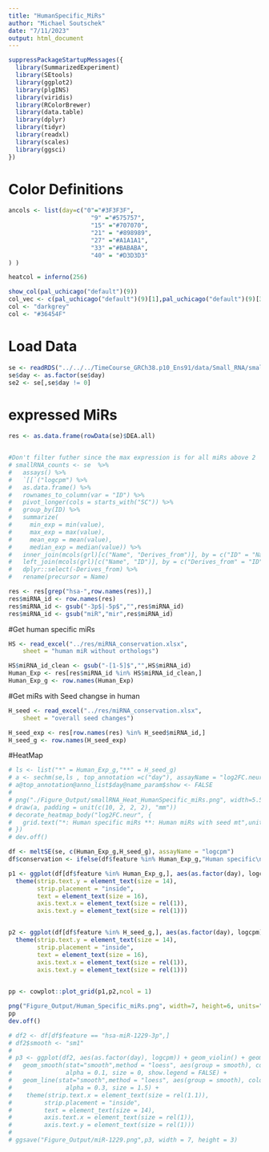 ```yaml
---
title: "HumanSpecific_MiRs"
author: "Michael Soutschek"
date: "7/11/2023"
output: html_document
---
```





```r
suppressPackageStartupMessages({
  library(SummarizedExperiment)
  library(SEtools)
  library(ggplot2)
  library(plgINS)
  library(viridis)
  library(RColorBrewer)
  library(data.table)
  library(dplyr)
  library(tidyr)
  library(readxl)
  library(scales)
  library(ggsci)
})
```


# Color Definitions
```r
ancols <- list(day=c("0"="#3F3F3F",
                       "9" ="#575757",
                       "15" ="#707070",
                       "21" = "#898989",
                       "27" ="#A1A1A1",
                       "33" ="#BABABA",
                       "40" = "#D3D3D3" 
) )

heatcol = inferno(256)
```

```r
show_col(pal_uchicago("default")(9))
col_vec <- c(pal_uchicago("default")(9)[1],pal_uchicago("default")(9)[3],pal_uchicago("default")(9)[5])
col <- "darkgrey"
col <- "#36454F"
```


# Load Data
```r
se <- readRDS("../../../TimeCourse_GRCh38.p10_Ens91/data/Small_RNA/smallRNA_oasis.DEA.SE.rds")
se$day <- as.factor(se$day)
se2 <- se[,se$day != 0]
```

# expressed MiRs
```r
res <- as.data.frame(rowData(se)$DEA.all)


#Don't filter futher since the max expression is for all miRs above 2
# smallRNA_counts <- se  %>%
#   assays() %>%
#   `[[`("logcpm") %>%
#   as.data.frame() %>%
#   rownames_to_column(var = "ID") %>%
#   pivot_longer(cols = starts_with("SC")) %>%
#   group_by(ID) %>%
#   summarize(
#     min_exp = min(value),
#     max_exp = max(value),
#     mean_exp = mean(value),
#     median_exp = median(value)) %>%
#   inner_join(mcols(grl)[c("Name", "Derives_from")], by = c("ID" = "Name"), copy=TRUE) %>%
#   left_join(mcols(grl)[c("Name", "ID")], by = c("Derives_from" = "ID"), copy=TRUE) %>%
#   dplyr::select(-Derives_from) %>%
#   rename(precursor = Name)

res <- res[grep("hsa-",row.names(res)),]
res$miRNA_id <- row.names(res)
res$miRNA_id <- gsub("-3p$|-5p$","",res$miRNA_id)
res$miRNA_id <- gsub("miR","mir",res$miRNA_id)
```

#Get human specific miRs
```r
HS <- read_excel("../res/miRNA_conservation.xlsx", 
    sheet = "human miR without orthologs")

HS$miRNA_id_clean <- gsub("-[1-5]$","",HS$miRNA_id)
Human_Exp <- res[res$miRNA_id %in% HS$miRNA_id_clean,]
Human_Exp_g <- row.names(Human_Exp)
```



#Get miRs with Seed changse in human
```r
H_seed <- read_excel("../res/miRNA_conservation.xlsx", 
    sheet = "overall seed changes")

H_seed_exp <- res[row.names(res) %in% H_seed$miRNA_id,]
H_seed_g <- row.names(H_seed_exp)
```



#HeatMap
```r
# ls <- list("*" = Human_Exp_g,"**" = H_seed_g)
# a <- sechm(se,ls , top_annotation =c("day"), assayName = "log2FC.neur", gaps_at = "day", breaks=TRUE, show_rownames = TRUE,sortRowsOn = NULL, cluster_rows = FALSE, hmcols = heatcol, anno_colors = ancols, show_colnames = FALSE, column_title = "Human Specific miRNAs")
# a@top_annotation@anno_list$day@name_param$show <- FALSE
# 
# png("./Figure_Output/smallRNA_Heat_HumanSpecific_miRs.png", width=5.5, height=2, units="in", res=300)
# draw(a, padding = unit(c(10, 2, 2, 2), "mm"))
# decorate_heatmap_body("log2FC.neur", {
# 	grid.text("*: Human specific miRs **: Human miRs with seed mt",unit(5, "cm"), unit(-2, "cm"))
# })
# dev.off()

```




```r
df <- meltSE(se, c(Human_Exp_g,H_seed_g), assayName = "logcpm")
df$conservation <- ifelse(df$feature %in% Human_Exp_g,"Human specific\nmiRNA","Human miRNA\nwith seed mt.")

p1 <- ggplot(df[df$feature %in% Human_Exp_g,], aes(as.factor(day), logcpm)) + geom_violin() + facet_grid(vars(conservation), vars(feature), scale="free",) + geom_point(aes(color = experiment)) + coord_cartesian(ylim = c(0,NA)) + theme_classic() +scale_color_manual(values = col_vec) + xlab("day") +
  theme(strip.text.y = element_text(size = 14),
        strip.placement = "inside",
        text = element_text(size = 16), 
        axis.text.x = element_text(size = rel(1)),
        axis.text.y = element_text(size = rel(1)))


p2 <- ggplot(df[df$feature %in% H_seed_g,], aes(as.factor(day), logcpm)) + geom_violin() + facet_grid(vars(conservation), vars(feature), scale="free",) + geom_point(aes(color = experiment)) + coord_cartesian(ylim = c(0,NA)) + theme_classic() +scale_color_manual(values = col_vec) + xlab("day") +
  theme(strip.text.y = element_text(size = 14),
        strip.placement = "inside",
        text = element_text(size = 16), 
        axis.text.x = element_text(size = rel(1)),
        axis.text.y = element_text(size = rel(1)))

 
pp <- cowplot::plot_grid(p1,p2,ncol = 1)

png("Figure_Output/Human_Specific_miRs.png", width=7, height=6, units="in", res=300)
pp
dev.off()

```


```r
# df2 <- df[df$feature == "hsa-miR-1229-3p",]
# df2$smooth <- "sm1"
# 
# p3 <- ggplot(df2, aes(as.factor(day), logcpm)) + geom_violin() + geom_point(aes(color = experiment)) + coord_cartesian(ylim = c(0,NA)) + theme_classic() +scale_color_manual(values = col_vec) + xlab("day") +
#   geom_smooth(stat="smooth",method = "loess", aes(group = smooth), color = col,
#               alpha = 0.1, size = 0, show.legend = FALSE) +
#   geom_line(stat="smooth",method = "loess", aes(group = smooth), color = col,
#               alpha = 0.3, size = 1.5) +
#    theme(strip.text.x = element_text(size = rel(1.1)),
#         strip.placement = "inside",
#         text = element_text(size = 14), 
#         axis.text.x = element_text(size = rel(1)),
#         axis.text.y = element_text(size = rel(1)))
# 
# ggsave("Figure_Output/miR-1229.png",p3, width = 7, height = 3)

```

















